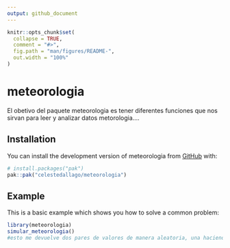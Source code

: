 ```yaml
---
output: github_document
---
```


<!-- README.md is generated from README.Rmd. Please edit that file -->

```r
knitr::opts_chunk$set(
  collapse = TRUE,
  comment = "#>",
  fig.path = "man/figures/README-",
  out.width = "100%"
)
```

# meteorologia

<!-- badges: start -->
<!-- badges: end -->

El obetivo del paquete meteorologia es tener diferentes funciones que nos sirvan para leer y analizar datos metorologia....

## Installation

You can install the development version of meteorologia from [GitHub](https://github.com/) with:

``` r
# install.packages("pak")
pak::pak("celestedallago/meteorologia")
```

## Example

This is a basic example which shows you how to solve a common problem:

```r
library(meteorologia)
simular_meteorologia()
#esto me devuelve dos pares de valores de manera aleatoria, una haciendo referencia a la temperatura y otro a la precipitacion
```

